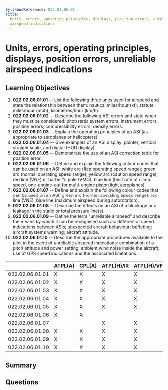 ```yaml
---
SyllabusReference: 022.02.06.01
Title:
  Units, errors, operating principles, displays, position errors, unreliable
  airspeed indications
---
```


# Units, errors, operating principles, displays, position errors, unreliable airspeed indications

## Learning Objectives

1.  **022.02.06.01.01** -- List the following three units used for airspeed and
    state the relationship between them: nautical miles/hour (kt); statute
    miles/hour (mph); kilometres/hour (km/h).
2.  **022.02.06.01.02** -- Describe the following ASI errors and state when they
    must be considered: pitot/static system errors; instrument errors; position
    errors; compressibility errors; density errors.
3.  **022.02.06.01.03** -- Explain the operating principles of an ASI (as
    appropriate to aeroplanes or helicopters).
4.  **022.02.06.01.04** -- Give examples of an ASI display: pointer, vertical
    straight scale, and digital (HUD display).
5.  **022.02.06.01.05** -- Demonstrate the use of an ASI correction table for
    position error.
6.  **022.02.06.01.06** -- Define and explain the following colour codes that can
    be used on an ASI: white arc (flap operating speed range); green arc (normal
    operating speed range); yellow arc (caution speed range); red line (VNE) or
    barber"s pole (VMO); blue line (best rate of climb speed, one-engine-out for
    multi-engine piston light aeroplanes).
7.  **022.02.06.01.07** -- Define and explain the following colour codes that can
    be used on an ASI: green arc (normal operating speed range); red line (VNE);
    blue line (maximum airspeed during autorotation).
8.  **022.02.06.01.08** -- Describe the effects on an ASI of a blockage or a
    leakage in the static or total pressure line(s).
9.  **022.02.06.01.09** -- Define the term "unreliable airspeed" and describe the
    means by which it can be recognised such as: different airspeed indications
    between ASIs; unexpected aircraft behaviour; buffeting; aircraft systems
    warning; aircraft attitude.
10. **022.02.06.01.10** -- Describe the appropriate procedures available to the
    pilot in the event of unreliable airspeed indications: combination of a
    pitch attitude and power setting; ambient wind noise inside the aircraft;
    use of GPS speed indications and the associated limitations.

|                 | ATPL(A) | CPL(A) | ATPL(H)/IR | ATPL(H)/VFR | CPL(H) | IR | CBIR(A) |
| --------------- | ------- | ------ | ---------- | ----------- | ------ | -- | ------- |
| 022.02.06.01.01 | X       | X      | X          | X           | X      | X  |         |
| 022.02.06.01.02 | X       | X      | X          | X           | X      | X  | X       |
| 022.02.06.01.03 | X       | X      | X          | X           | X      | X  | X       |
| 022.02.06.01.04 | X       | X      | X          | X           | X      | X  |         |
| 022.02.06.01.05 | X       | X      | X          | X           | X      | X  |         |
| 022.02.06.01.06 | X       | X      |            |             |        |    |         |
| 022.02.06.01.07 |         |        | X          | X           | X      |    |         |
| 022.02.06.01.08 | X       | X      | X          | X           | X      | X  | X       |
| 022.02.06.01.09 | X       | X      | X          | X           | X      | X  | X       |
| 022.02.06.01.10 | X       | X      | X          | X           | X      | X  | X       |

## Summary

## Questions
